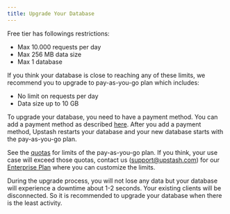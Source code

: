 ```yaml
---
title: Upgrade Your Database
---
```


Free tier has followings restrictions:

- Max 10.000 requests per day
- Max 256 MB data size
- Max 1 database

If you think your database is close to reaching any of these limits, we
recommend you to upgrade to pay-as-you-go plan which includes:

- No limit on requests per day
- Data size up to 10 GB

To upgrade your database, you need to have a payment method. You can add a
payment method as described [here](/common/account/addapaymentmethod). After you add
a payment method, Upstash restarts your database and your new database starts
with the pay-as-you-go plan.

See the [quotas](../overall/pricing#pay-as-you-go-plan-quotas) for limits of the
pay-as-you-go plan. If you think, your use case will exceed those quotas,
contact us (support@upstash.com) for our [Enterprise Plan](#enterprise-plan)
where you can customize the limits.

<Note>
  During the upgrade process, you will not lose any data but your database will
  experience a downtime about 1-2 seconds. Your existing clients will be
  disconnected. So it is recommended to upgrade your database when there is the
  least activity.
</Note>
